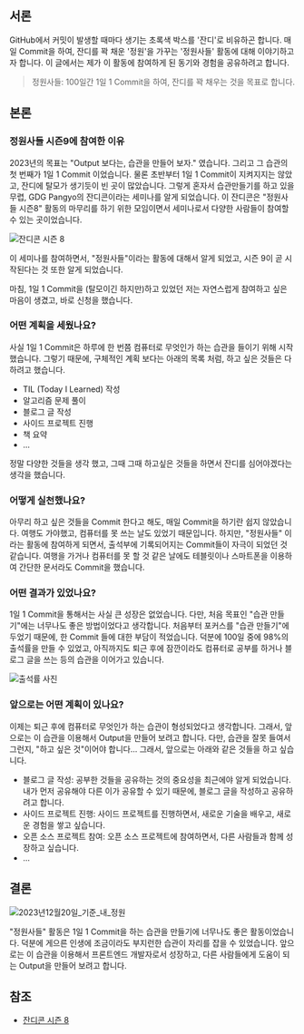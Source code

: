 ## 서론

GitHub에서 커밋이 발생할 때마다 생기는 초록색 박스를 '잔디'로 비유하곤 합니다. 매일 Commit을 하여, 잔디를 꽉 채운 '정원'을 가꾸는 '정원사들' 활동에 대해 이야기하고자 합니다. 이 글에서는 제가 이 활동에 참여하게 된 동기와 경험을 공유하려고 합니다.

> 정원사들: 100일간 1일 1 Commit을 하여, 잔디를 꽉 채우는 것을 목표로 합니다.

## 본론

### 정원사들 시즌9에 참여한 이유

2023년의 목표는 "Output 보다는, 습관을 만들어 보자." 였습니다. 그리고 그 습관의 첫 번째가 1일 1 Commit 이었습니다. 물론 초반부터 1일 1 Commit이 지켜지지는 않았고, 잔디에 탈모가 생기듯이 빈 곳이 많았습니다. 그렇게 혼자서 습관만들기를 하고 있을 무렵, GDG Pangyo의 잔디콘이라는 세미나를 알게 되었습니다. 이 잔디콘은 "정원사들 시즌8" 활동의 마무리를 하기 위한 모임이면서 세미나로서 다양한 사람들이 참여할 수 있는 곳이었습니다.

![잔디콘 시즌 8](/src/assets/til/experience/garden9-2023/garden9-2023-1-jandicon.jpeg)

이 세미나를 참여하면서, "정원사들"이라는 활동에 대해서 알게 되었고, 시즌 9이 곧 시작된다는 것 또한 알게 되었습니다.

마침, 1일 1 Commit을 (탈모이긴 하지만)하고 있었던 저는 자연스럽게 참여하고 싶은 마음이 생겼고, 바로 신청을 했습니다.

### 어떤 계획을 세웠나요?

사실 1일 1 Commit은 하루에 한 번쯤 컴퓨터로 무엇인가 하는 습관을 들이기 위해 시작했습니다. 그렇기 때문에, 구체적인 계획 보다는 아래의 목록 처럼, 하고 싶은 것들은 다 하려고 했습니다.

- TIL (Today I Learned) 작성
- 알고리즘 문제 풀이
- 블로그 글 작성
- 사이드 프로젝트 진행
- 책 요약
- ...

정말 다양한 것들을 생각 했고, 그때 그때 하고싶은 것들을 하면서 잔디를 심어야겠다는 생각을 했습니다.

### 어떻게 실천했나요?

아무리 하고 싶은 것들을 Commit 한다고 해도, 매일 Commit을 하기란 쉽지 않았습니다. 여행도 가야했고, 컴퓨터를 못 쓰는 날도 있었기 때문입니다. 하지만, "정원사들" 이라는 활동에 참여하게 되면서, 출석부에 기록되어지는 Commit들이 자극이 되었던 것 같습니다. 여행을 가거나 컴퓨터를 못 할 것 같은 날에도 테블릿이나 스마트폰을 이용하여 간단한 문서라도 Commit을 했습니다.

### 어떤 결과가 있었나요?

1일 1 Commit을 통해서는 사실 큰 성장은 없었습니다. 다만, 처음 목표인 "습관 만들기"에는 너무나도 좋은 방법이었다고 생각합니다. 처음부터 포커스를 "습관 만들기"에 두었기 때문에, 한 Commit 들에 대한 부담이 적었습니다. 덕분에 100일 중에 98%의 출석률을 만들 수 있었고, 아직까지도 퇴근 후에 잠깐이라도 컴퓨터로 공부를 하거나 블로그 글을 쓰는 등의 습관을 이어가고 있습니다.

![출석률 사진](/src/assets/til/experience/garden9-2023/garden9-2023-2-출석률.jpeg)

### 앞으로는 어떤 계획이 있나요?

이제는 퇴근 후에 컴퓨터로 무엇인가 하는 습관이 형성되었다고 생각합니다. 그래서, 앞으로는 이 습관을 이용해서 Output을 만들어 보려고 합니다. 다만, 습관을 잘못 들여서 그런지, "하고 싶은 것"이어야 합니다... 그래서, 앞으로는 아래와 같은 것들을 하고 싶습니다.

- 블로그 글 작성: 공부한 것들을 공유하는 것의 중요성을 최근에야 알게 되었습니다. 내가 먼저 공유해야 다른 이가 공유할 수 있기 때문에, 블로그 글을 작성하고 공유하려고 합니다.
- 사이드 프로젝트 진행: 사이드 프로젝트를 진행하면서, 새로운 기술을 배우고, 새로운 경험을 쌓고 싶습니다.
- 오픈 소스 프로젝트 참여: 오픈 소스 프로젝트에 참여하면서, 다른 사람들과 함께 성장하고 싶습니다.
- ...

## 결론

![2023년12월20일_기준_내_정원](/src/assets/til/experience/garden9-2023/garden9-2023-3-12월20일기준_잔디.jpeg)

"정원사들" 활동은 1일 1 Commit을 하는 습관을 만들기에 너무나도 좋은 활동이었습니다. 덕분에 게으른 인생에 조금이라도 부지런한 습관이 자리를 잡을 수 있었습니다. 앞으로는 이 습관을 이용해서 프론트엔드 개발자로서 성장하고, 다른 사람들에게 도움이 되는 Output을 만들어 보려고 합니다.

## 참조

- [잔디콘 시즌 8](https://festa.io/events/3790)
